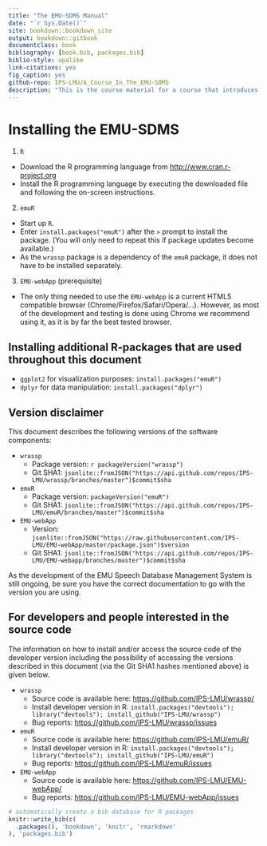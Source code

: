 ```yaml
--- 
title: "The EMU-SDMS Manual"
date: "`r Sys.Date()`"
site: bookdown::bookdown_site
output: bookdown::gitbook
documentclass: book
bibliography: [book.bib, packages.bib]
biblio-style: apalike
link-citations: yes
fig_caption: yes
github-repo: IPS-LMU/A_Course_In_The_EMU-SDMS
description: "This is the course material for a course that introduces users to the EMU-SDMS."
---
```


# Installing the EMU-SDMS

1. `R`
  - Download the R programming language from  [http://www.cran.r-project.org](www.cran.r-project.org)
  - Install the R programming language by executing the downloaded file and following the on-screen instructions.

2. `emuR`
  - Start up `R`.
  - Enter `install.packages("emuR")` after the `>` prompt to install the package. (You will only need to repeat this if package updates become available.)
  - As the `wrassp` package is a dependency of the `emuR` package, it does not have to be installed separately.

3. `EMU-webApp` (prerequisite)
  - The only thing needed to use the `EMU-webApp` is a current HTML5 compatible browser (Chrome/Firefox/Safari/Opera/...). However, as most of the development and testing is done using Chrome we recommend using it, as it is by far the best tested browser.




## Installing additional R-packages that are used throughout this document

- `ggplot2` for visualization purposes: `install.packages("emuR")`
- `dplyr` for data manipulation: `install.packages("dplyr")`

## Version disclaimer

This document describes the following versions of the software components:

- `wrassp`
    * Package version: `r packageVersion("wrassp")`
    * Git SHA1: `jsonlite::fromJSON("https://api.github.com/repos/IPS-LMU/wrassp/branches/master")$commit$sha`
- `emuR`
    * Package version: `packageVersion("emuR")`
    * Git SHA1: `jsonlite::fromJSON("https://api.github.com/repos/IPS-LMU/emuR/branches/master")$commit$sha`

- `EMU-webApp`
    * Version: `jsonlite::fromJSON("https://raw.githubusercontent.com/IPS-LMU/EMU-webApp/master/package.json")$version`
    * Git SHA1: `jsonlite::fromJSON("https://api.github.com/repos/IPS-LMU/EMU-webapp/branches/master")$commit$sha`

As the development of the EMU Speech Database Management System is still ongoing, be sure you have the correct documentation to go with the version you are using.

## For developers and people interested in the source code

The information on how to install and/or access the source code of the developer version including the possibility of accessing the versions described in this document (via the Git SHA1 hashes mentioned above) is given below.

- `wrassp`
    * Source code is available here: [https://github.com/IPS-LMU/wrassp/](https://github.com/IPS-LMU/wrassp/)
    * Install developer version in R: `install.packages("devtools"); library("devtools"); install_github("IPS-LMU/wrassp")`
    * Bug reports: [https://github.com/IPS-LMU/wrassp/issues](https://github.com/IPS-LMU/wrassp/issues)

- `emuR`
    * Source code is available here: [https://github.com/IPS-LMU/emuR/](https://github.com/IPS-LMU/emuR/)
    * Install developer version in R: `install.packages("devtools"); library("devtools"); install_github("IPS-LMU/emuR")`
    * Bug reports: [https://github.com/IPS-LMU/emuR/issues](https://github.com/IPS-LMU/emuR/issues)

- `EMU-webApp`
    * Source code is available here: [https://github.com/IPS-LMU/EMU-webApp/](https://github.com/IPS-LMU/EMU-webApp/)
    * Bug reports: [https://github.com/IPS-LMU/EMU-webApp/issues](https://github.com/IPS-LMU/EMU-webApp/issues)


```r
# automatically create a bib database for R packages
knitr::write_bib(c(
  .packages(), 'bookdown', 'knitr', 'rmarkdown'
), 'packages.bib')
```
